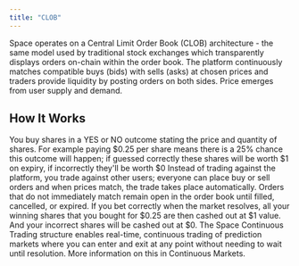 ```yaml
---
title: "CLOB"
---
```

Space operates on a Central Limit Order Book (CLOB) architecture - the same model used by traditional stock exchanges which transparently displays orders on-chain within the order book. The platform continuously matches compatible buys (bids) with sells (asks) at chosen prices and traders provide liquidity by posting orders on both sides. Price emerges from user supply and demand.

## How It Works

<Steps>
  <Step title="Order Placement" titleSize="h3">
    You buy shares in a YES or NO outcome stating the price and quantity of shares. For example paying $0.25 per share means there is a 25% chance this outcome will happen; if guessed correctly these shares will be worth $1 on expiry, if incorrectly they'll be worth $0
  </Step>
  
  <Step title="Order Matching" titleSize="h3">
    Instead of trading against the platform, you trade against other users; everyone can place buy or sell orders and when prices match, the trade takes place automatically. Orders that do not immediately match remain open in the order book until filled, cancelled, or expired.
  </Step>
  
  <Step title="Order Resolution" titleSize="h3">
    If you bet correctly when the market resolves, all your winning shares that you bought for $0.25 are then cashed out at $1 value. And your incorrect shares will be cashed out at $0.
  </Step>
  
  <Step title="Continuous Trading" titleSize="h3">
    The Space Continuous Trading structure enables real-time, continuous trading of prediction markets where you can enter and exit at any point without needing to wait until resolution. More information on this in Continuous Markets.
  </Step>
</Steps>